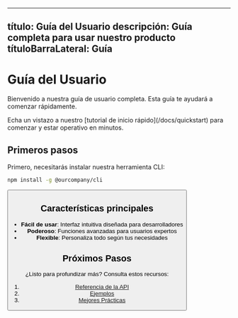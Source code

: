 ***

título: Guía del Usuario
descripción: Guía completa para usar nuestro producto
títuloBarraLateral: Guía
------------------------


# Guía del Usuario

Bienvenido a nuestra guía de usuario completa. Esta guía te ayudará a comenzar rápidamente.

<Alert type="info" title="¿Nuevo en nuestro producto?">
  Echa un vistazo a nuestro [tutorial de inicio rápido](/docs/quickstart) para comenzar y estar operativo en minutos.
</Alert>

## Primeros pasos

Primero, necesitarás instalar nuestra herramienta CLI:

```bash
npm install -g @ourcompany/cli
```

<Button label="Descargar ahora" href="/download" />

## Características principales

* **Fácil de usar**: Interfaz intuitiva diseñada para desarrolladores
* **Poderoso**: Funciones avanzadas para usuarios expertos
* **Flexible**: Personaliza todo según tus necesidades

## Próximos Pasos

¿Listo para profundizar más? Consulta estos recursos:

1. [Referencia de la API](/docs/api)
2. [Ejemplos](/docs/examples)
3. [Mejores Prácticas](/docs/best-practices)
